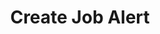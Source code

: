---
title: "Create Job Alert"
openapi: "POST /{recruiting_customer_id}/jobAlerts"
sidebarTitle: "Create Job Alert"
---